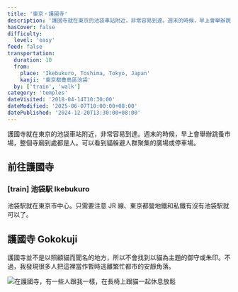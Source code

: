 ```yaml
---
title: '東京・護國寺'
description: '護國寺就在東京的池袋車站附近，非常容易到達。週末的時候，早上會舉辦跳蚤市場，整個寺廟到處都是人。可以看到貓躲避人群聚集的廣場或停車場。'
hasCover: false
difficulty:
  level: 'easy'
feed: false
transportation:
  duration: 10
  from:
    place: 'Ikebukuro, Toshima, Tokyo, Japan'
    kanji: '東京都豊島區池袋'
  by: ['train', 'walk']
category: 'temples'
dateVisited: '2018-04-14T10:30:00'
dateModified: '2025-06-07T10:00:00+08:00'
datePublished: '2024-12-20T13:30:00+08:00'
---
```



護國寺就在東京的池袋車站附近，非常容易到達。週末的時候，早上會舉辦跳蚤市場，整個寺廟到處都是人。可以看到貓躲避人群聚集的廣場或停車場。

<Abstract transportation={frontmatter.transportation} />

## 前往護國寺

### [train] 池袋駅 Ikebukuro

池袋駅就在東京市中心。只需要注意 JR 線、東京都營地鐵和私鐵有沒有池袋駅就可以了。

## 護國寺 Gokokuji

護國寺並不是以照顧貓而聞名的地方，所以不會找到以貓為主題的御守或朱印。不過，我發現很多人把這裡當作暫時逃離繁忙都市的安靜角落。

![在護國寺，有一些人跟我一樣，在長椅上跟貓一起休息放鬆](@assets/gokokuji/bench.jpg)

